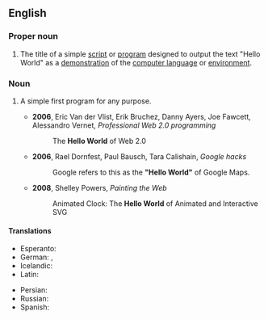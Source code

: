 ==English==
{{wikipedia|Hello world program}}

===Proper noun===
{{en-proper noun|head=[[hello|Hello]] [[world|World]]}}

# {{context|programming|lang=en}} The title of a simple [[script]] or [[program]] designed to output the text "Hello World" as a [[demonstration]] of the [[computer language]] or [[environment]].

===Noun===
{{en-noun|head=[[hello|Hello]] [[world|World]]}}

# {{context|programming|by extension|lang=en}} A simple first program for any purpose.
#* '''2006''', Eric Van der Vlist, Erik Bruchez, Danny Ayers, Joe Fawcett, Alessandro Vernet, ''Professional Web 2.0 programming‎''
#*: The '''Hello World''' of Web 2.0
#* '''2006''', Rael Dornfest, Paul Bausch, Tara Calishain, ''Google hacks‎''
#*: Google refers to this as the '''"Hello World"''' of Google Maps.
#* '''2008''', Shelley Powers, ''Painting the Web‎''
#*: Animated Clock: The '''Hello World''' of Animated and Interactive SVG

====Translations====
{{trans-top|Hello World}}
* Esperanto: {{t|eo|Saluton, Mondo}}
* German: {{t|de|Hallo Welt}}, {{t|de|Hallo-Welt-Programm|n}}
* Icelandic: {{t|is|Halló, heimur}}
* Latin: {{t|la|Ave, munde}}
{{trans-mid}}
* Persian: {{t|fa|سلام دنیا|tr=salâm donyâ|sc=fa-Arab}}
* Russian: {{t|ru|Привет, мир|sc=Cyrl}}
* Spanish: {{t|es|Hola, mundo}}
{{trans-bottom}}